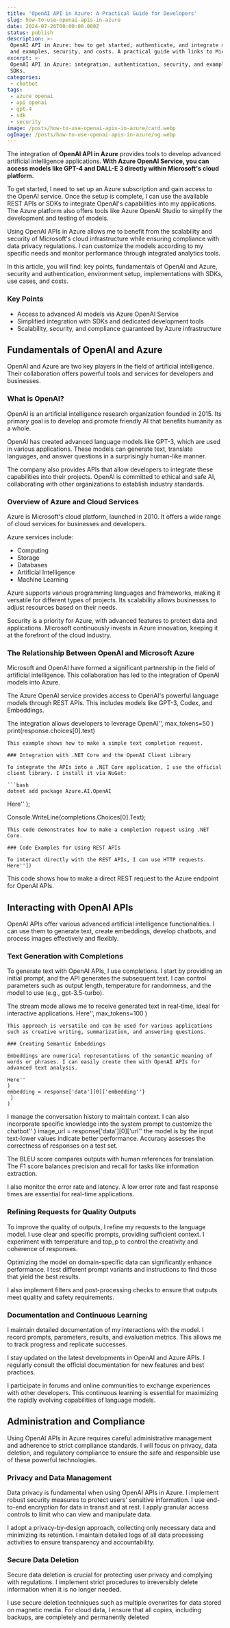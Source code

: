 ```yaml
---
title: 'OpenAI API in Azure: A Practical Guide for Developers'
slug: how-to-use-openai-apis-in-azure
date: 2024-07-26T00:00:00.000Z
status: publish
description: >-
 OpenAI API in Azure: how to get started, authenticate, and integrate models with SDKs
 and examples, security, and costs. A practical guide with links to Microsoft Learn.
excerpt: >-
 OpenAI API in Azure: integration, authentication, security, and examples with
 SDKs.
categories:
 - chatbot
tags:
 - azure openai
 - api openai
 - gpt-4
 - sdk
 - security
image: /posts/how-to-use-openai-apis-in-azure/card.webp
ogImage: /posts/how-to-use-openai-apis-in-azure/og.webp
---
```


The integration of **OpenAI API in Azure** provides tools to develop advanced artificial intelligence applications. **With Azure OpenAI Service, you can access models like GPT-4 and DALL-E 3 directly within Microsoft's cloud platform.**

To get started, I need to set up an Azure subscription and gain access to the OpenAI service. Once the setup is complete, I can use the available REST APIs or SDKs to integrate OpenAI's capabilities into my applications. The Azure platform also offers tools like Azure OpenAI Studio to simplify the development and testing of models.

Using OpenAI APIs in Azure allows me to benefit from the scalability and security of Microsoft's cloud infrastructure while ensuring compliance with data privacy regulations. I can customize the models according to my specific needs and monitor performance through integrated analytics tools.

In this article, you will find: key points, fundamentals of OpenAI and Azure, security and authentication, environment setup, implementations with SDKs, use cases, and costs.
### Key Points

- Access to advanced AI models via Azure OpenAI Service
- Simplified integration with SDKs and dedicated development tools
- Scalability, security, and compliance guaranteed by Azure infrastructure

## Fundamentals of OpenAI and Azure

OpenAI and Azure are two key players in the field of artificial intelligence. Their collaboration offers powerful tools and services for developers and businesses.

### What is OpenAI?

OpenAI is an artificial intelligence research organization founded in 2015. Its primary goal is to develop and promote friendly AI that benefits humanity as a whole.

OpenAI has created advanced language models like GPT-3, which are used in various applications. These models can generate text, translate languages, and answer questions in a surprisingly human-like manner.

The company also provides APIs that allow developers to integrate these capabilities into their projects. OpenAI is committed to ethical and safe AI, collaborating with other organizations to establish industry standards.

### Overview of Azure and Cloud Services

Azure is Microsoft's cloud platform, launched in 2010. It offers a wide range of cloud services for businesses and developers.

Azure services include:

- Computing
- Storage
- Databases
- Artificial Intelligence
- Machine Learning

Azure supports various programming languages and frameworks, making it versatile for different types of projects. Its scalability allows businesses to adjust resources based on their needs.

Security is a priority for Azure, with advanced features to protect data and applications. Microsoft continuously invests in Azure innovation, keeping it at the forefront of the cloud industry.

### The Relationship Between OpenAI and Microsoft Azure

Microsoft and OpenAI have formed a significant partnership in the field of artificial intelligence. This collaboration has led to the integration of OpenAI models into Azure.

The Azure OpenAI service provides access to OpenAI's powerful language models through REST APIs. This includes models like GPT-3, Codex, and Embeddings.

The integration allows developers to leverage OpenAI'',
 max_tokens=50
)
print(response.choices[0].text)
```
This example shows how to make a simple text completion request.

### Integration with .NET Core and the OpenAI Client Library

To integrate the APIs into a .NET Core application, I use the official client library. I install it via NuGet:

```bash
dotnet add package Azure.AI.OpenAI
```
Here''
);

Console.WriteLine(completions.Choices[0].Text);
```
This code demonstrates how to make a completion request using .NET Core.

### Code Examples for Using REST APIs

To interact directly with the REST APIs, I can use HTTP requests. Here''])
```
This code shows how to make a direct REST request to the Azure endpoint for OpenAI APIs.

## Interacting with OpenAI APIs

OpenAI APIs offer various advanced artificial intelligence functionalities. I can use them to generate text, create embeddings, develop chatbots, and process images effectively and flexibly.

### Text Generation with Completions

To generate text with OpenAI APIs, I use completions. I start by providing an initial prompt, and the API generates the subsequent text. I can control parameters such as output length, temperature for randomness, and the model to use (e.g., gpt-3.5-turbo).

The stream mode allows me to receive generated text in real-time, ideal for interactive applications. Here'',
 max_tokens=100
)
```
This approach is versatile and can be used for various applications such as creative writing, summarization, and answering questions.

### Creating Semantic Embeddings

Embeddings are numerical representations of the semantic meaning of words or phrases. I can easily create them with OpenAI APIs for advanced text analysis.

Here''
)
embedding = response['data'][0]['embedding''}
 ]
)
```
I manage the conversation history to maintain context. I can also incorporate specific knowledge into the system prompt to customize the chatbot''
)
image_url = response['data'][0]['url'' the model is by the input text-lower values indicate better performance. Accuracy assesses the correctness of responses on a test set.

The BLEU score compares outputs with human references for translation. The F1 score balances precision and recall for tasks like information extraction.

I also monitor the error rate and latency. A low error rate and fast response times are essential for real-time applications.

### Refining Requests for Quality Outputs

To improve the quality of outputs, I refine my requests to the language model. I use clear and specific prompts, providing sufficient context. I experiment with temperature and top_p to control the creativity and coherence of responses.

Optimizing the model on domain-specific data can significantly enhance performance. I test different prompt variants and instructions to find those that yield the best results.

I also implement filters and post-processing checks to ensure that outputs meet quality and safety requirements.

### Documentation and Continuous Learning

I maintain detailed documentation of my interactions with the model. I record prompts, parameters, results, and evaluation metrics. This allows me to track progress and replicate successes.

I stay updated on the latest developments in OpenAI and Azure APIs. I regularly consult the official documentation for new features and best practices.

I participate in forums and online communities to exchange experiences with other developers. This continuous learning is essential for maximizing the rapidly evolving capabilities of language models.

## Administration and Compliance

Using OpenAI APIs in Azure requires careful administrative management and adherence to strict compliance standards. I will focus on privacy, data deletion, and regulatory compliance to ensure the safe and responsible use of these powerful technologies.

### Privacy and Data Management

Data privacy is fundamental when using OpenAI APIs in Azure. I implement robust security measures to protect users' sensitive information. I use end-to-end encryption for data in transit and at rest. I apply granular access controls to limit who can view and manipulate data.

I adopt a privacy-by-design approach, collecting only necessary data and minimizing its retention. I maintain detailed logs of all data processing activities to ensure transparency and accountability.

### Secure Data Deletion

Secure data deletion is crucial for protecting user privacy and complying with regulations. I implement strict procedures to irreversibly delete information when it is no longer needed.

I use secure deletion techniques such as multiple overwrites for data stored on magnetic media. For cloud data, I ensure that all copies, including backups, are completely and permanently deleted